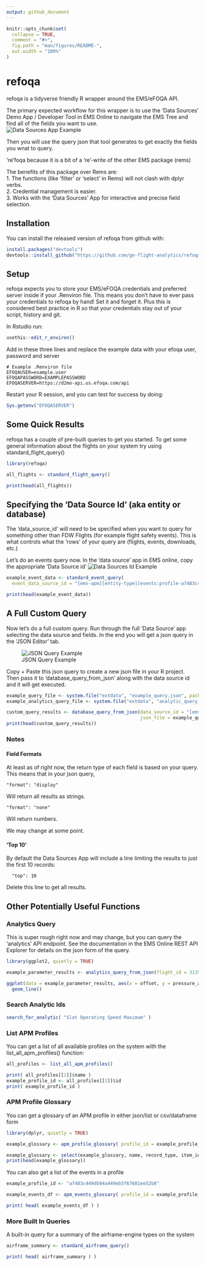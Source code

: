 ```yaml
---
output: github_document
---
```


<!-- README.md is generated from README.Rmd. Please edit that file -->

```r
knitr::opts_chunk$set(
  collapse = TRUE,
  comment = "#>",
  fig.path = "man/figures/README-",
  out.width = "100%"
)
```

# refoqa

<!-- badges: start -->
<!-- badges: end -->

refoqa is a tidyverse friendly R wrapper around the EMS/eFOQA API.  

The primary expected workflow for this wrapper is to use the 'Data Sources' Demo App / Developer Tool in EMS Online to navigate the EMS Tree and find all of the fields you want to use.  
![Data Sources App Example](images/data_source_picker_example.PNG)  

Then you will use the query json that tool generates to get exactly the fields you wnat to query.

're'foqa because it is a bit of a 're'-write of the other EMS package (rems)

The benefits of this package over Rems are:  
1.  The functions (like 'filter' or 'select' in Rems) will not clash with dplyr verbs.  
2.  Credential management is easier.  
3.  Works with the 'Data Sources' App for interactive and precise field selection.  


## Installation

You can install the released version of refoqa from github with:

``` r
install.packages("devtools")
devtools::install_github("https://github.com/ge-flight-analytics/refoqa.git")
```

## Setup

refoqa expects you to store your EMS/eFOQA credentials and preferred server inside if your .Renviron file.
This means you don't have to ever pass your credentials to refoqa by hand!  Set it and forget it.
Plus this is considered best practice in R so that your credentials stay out of your script, history and git.

In Rstudio run:
``` r
usethis::edit_r_environ()
```
Add in these three lines and replace the example data with your efoqa user, password and server
```
# Example .Renviron file
EFOQAUSER=example.user
EFOQAPASSWORD=EXAMPLEPASSWORD
EFOQASERVER=https://d2mo-api.us.efoqa.com/api

```
Restart your R session, and you can test for success by doing:
``` r
Sys.getenv("EFOQASERVER")
```

## Some Quick Results

refoqa has a couple of pre-built queries to get you started.  To get some general information about the flights on your system try using standard_flight_query()

```r
library(refoqa)

all_flights <- standard_flight_query()

print(head(all_flights))

```

## Specifying the 'Data Source Id' (aka entity or database)

The 'data_source_id' will need to be specified when you want to query for something other than FDW Flights (for example flight safety events).
This is what controls what the 'rows' of your query are (flights, events, downloads, etc.)

Let's do an events query now.  In the 'data source' app in EMS online, copy the appropriate 'Data Source id'
![Data Sources Id Example](images/data_source_id_events_example.PNG)  

```r

example_event_data <- standard_event_query(
  event_data_source_id = "[ems-apm][entity-type][events:profile-a7483c449db94a449eb5f67681ee52b0]")

print(head(example_event_data))

```


## A Full Custom Query

Now let's do a full custom query.  Run through the full 'Data Source' app selecting the data source and fields.  In the end you will get a json query in the 'JSON Editor' tab.

![JSON Query Example](images/example_json_query.PNG)  

Copy + Paste this json query to create a new json file in your R project.  Then pass it to 'database_query_from_json' along with the data source id and it will get executed.

```r
example_query_file <- system.file("extdata", "example_query.json", package = "refoqa")
example_analytics_query_file <- system.file("extdata", "analytic_query_example.json", package = "refoqa")
```

```r
custom_query_results <- database_query_from_json(data_source_id = "[ems-core][entity-type][foqa-flights]",
                                                 json_file = example_query_file)
print(head(custom_query_results))
```


### Notes

#### Field Formats

At least as of right now, the return type of each field is based on your query.  This means that in your json query, 
```
"format": "display" 
```
Will return all results as strings.  
```
"format": "none" 
```
Will return numbers.  

We may change at some point.

#### 'Top 10'

By default the Data Sources App will include a line limiting the results to just the first 10 records: 
```
  "top": 10
```
Delete this line to get all results.

## Other Potentially Useful Functions

### Analytics Query

This is super rough right now and may change, but you can query the 'analytics' API endpoint.  See the documentation in the EMS Online REST API Explorer for details on the json form of the query.  

```r
library(ggplot2, quietly = TRUE)
```


```r

example_parameter_results <- analytics_query_from_json(flight_id = 3135409, query_json_file = example_analytics_query_file )

ggplot(data = example_parameter_results, aes(x = offset, y = pressure_altitude_ft)) +
  geom_line()

```

### Search Analytic Ids

```r
search_for_analytic( "Slat Operating Speed Maximum" )
```



### List APM Profiles  

You can get a list of all available profiles on the system with the list_all_apm_profiles() function:

```r

all_profiles <- list_all_apm_profiles()

print( all_profiles[[1]]$name )
example_profile_id <- all_profiles[[1]]$id
print( example_profile_id )
```


### APM Profile Glossary  

You can get a glossary of an APM profile in either json/list or csv/dataframe form

```r
library(dplyr, quietly = TRUE)
```

```r

example_glossary <- apm_profile_glossary( profile_id = example_profile_id, glossary_format = "csv" )

example_glossary <- select(example_glossary, name, record_type, item_id, logical_id)
print(head(example_glossary))
```

You can also get a list of the events in a profile

```r
example_profile_id <- "a7483c449db94a449eb5f67681ee52b0"
```


```r

example_events_df <- apm_events_glossary( profile_id = example_profile_id )

print( head( example_events_df ) )
```

### More Built In Queries

A built-in query for a summary of the airframe-engine types on the system
```r

airframe_summary <- standard_airframe_query()

print( head( airframe_summary ) )
```


